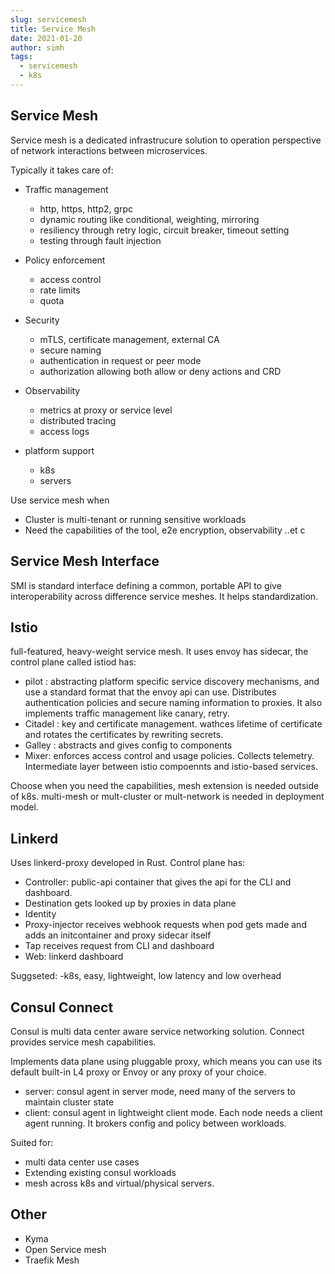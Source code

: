 ```yaml
---
slug: servicemesh
title: Service Mesh
date: 2021-01-20
author: simh
tags:
  - servicemesh
  - k8s
---
```


## Service Mesh 

Service mesh is a dedicated infrastrucure solution to operation perspective of network interactions between microservices.

Typically it takes care of:

- Traffic management
  - http, https, http2, grpc
  - dynamic routing like conditional, weighting, mirroring
  - resiliency through retry logic, circuit breaker, timeout setting
  - testing through fault injection

- Policy enforcement
  - access control
  - rate limits
  - quota
- Security
  - mTLS, certificate management, external CA
  - secure naming
  - authentication in request or peer mode
  - authorization allowing both allow or deny actions and CRD
- Observability
  - metrics at proxy or service level
  - distributed tracing
  - access logs
- platform support
  - k8s
  - servers


Use service mesh when
- Cluster is multi-tenant or running sensitive workloads
- Need the capabilities of the tool, e2e encryption, observability ..et c
  

## Service Mesh Interface

SMI is standard interface defining a common, portable API to give interoperability across difference service meshes. It helps standardization.

## Istio

full-featured, heavy-weight service mesh. It uses envoy has sidecar, the control plane called istiod has:
- pilot : abstracting platform specific service discovery mechanisms, and use a standard format that the envoy api can use. Distributes authentication policies and secure naming information to proxies. It also implements traffic management like canary, retry.
- Citadel : key and certificate management. wathces lifetime of certificate and rotates the certificates by rewriting secrets.
- Galley : abstracts and gives config to components
- Mixer: enforces access control and usage policies. Collects telemetry. Intermediate layer between istio compoennts and istio-based services.

Choose when you need the capabilities, mesh extension is needed outside of k8s. multi-mesh or mult-cluster or mult-network is needed in deployment model.

## Linkerd

Uses linkerd-proxy developed in Rust. Control plane has:
- Controller: public-api container that gives the api for the CLI and dashboard.
- Destination gets looked up by proxies in data plane
- Identity
- Proxy-injector receives webhook requests when pod gets made and adds an initcontainer and proxy sidecar itself
- Tap receives request from CLI and dashboard
- Web: linkerd dashboard

Suggseted:
-k8s, easy, lightweight, low latency and low overhead

## Consul Connect

Consul is multi data center aware service networking solution. Connect provides service mesh capabilities.

Implements data plane using pluggable proxy, which means you can use its default built-in L4 proxy or Envoy or any proxy of your choice.
- server: consul agent in server mode, need many of the servers to maintain cluster state
- client: consul agent in lightweight client mode. Each node needs a client agent running. It brokers config and policy between workloads.

Suited for:
- multi data center use cases
- Extending existing consul workloads
- mesh across k8s and virtual/physical servers.

## Other

- Kyma
- Open Service mesh
- Traefik Mesh